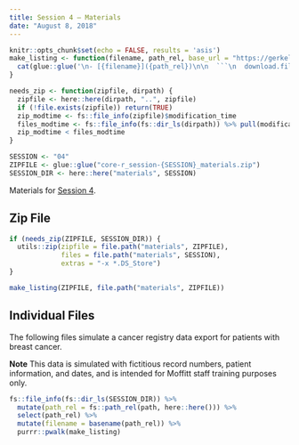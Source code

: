```yaml
---
title: Session 4 — Materials
date: "August 8, 2018"
---
```


```r
knitr::opts_chunk$set(echo = FALSE, results = 'asis')
make_listing <- function(filename, path_rel, base_url = "https://gerkelab.github.io/core-r-course") {
  cat(glue::glue('\n- [{filename}]({path_rel})\n\n  ```\n  download.file("{file.path(base_url, path_rel)}", "{filename}")\n  ```\n\n'))
}

needs_zip <- function(zipfile, dirpath) {
  zipfile <- here::here(dirpath, "..", zipfile)
  if (!file.exists(zipfile)) return(TRUE)
  zip_modtime <- fs::file_info(zipfile)$modification_time
  files_modtime <- fs::file_info(fs::dir_ls(dirpath)) %>% pull(modification_time) %>% max()
  zip_modtime < files_modtime
}

SESSION <- "04"
ZIPFILE <- glue::glue("core-r_session-{SESSION}_materials.zip")
SESSION_DIR <- here::here("materials", SESSION)
```

Materials for [Session 4](session_04.html).

## Zip File

```r
if (needs_zip(ZIPFILE, SESSION_DIR)) {
  utils::zip(zipfile = file.path("materials", ZIPFILE), 
             files = file.path("materials", SESSION),
             extras = "-x *.DS_Store")
}

make_listing(ZIPFILE, file.path("materials", ZIPFILE))
```

## Individual Files

The following files simulate a cancer registry data export for patients with breast cancer.

:::{.bs-callout .bs-callout-warning}
**Note** This data is simulated with fictitious record numbers, patient information, and dates, and is intended for Moffitt staff training purposes only.
:::

```r
fs::file_info(fs::dir_ls(SESSION_DIR)) %>% 
  mutate(path_rel = fs::path_rel(path, here::here())) %>% 
  select(path_rel) %>% 
  mutate(filename = basename(path_rel)) %>% 
  purrr::pwalk(make_listing)
```

